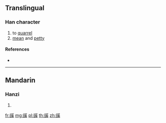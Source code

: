 {{character info/new}}
==Translingual==

===Han character===
{{Han char|rn=150|rad=谷|as=10|sn=17|four=|canj=CRBVK}}

# to [[quarrel]]
# [[mean]] and [[petty]]

====References====
* {{Han ref|kx=1190.220|dkj=36220|dj=1653.210|hdz=63905.070|uh=8C40|ud=35904}}

----

==Mandarin==

===Hanzi===
{{cmn-hanzi|pin=[[xī]] ([[xi1]]), [[xí]] ([[xi2]])|wg=hsi<sup>1</sup>, hsi<sup>2</sup>}}

# {{defn|lang=cmn|sort=谷10}}

[[fr:豀]]
[[mg:豀]]
[[pl:豀]]
[[th:豀]]
[[zh:豀]]